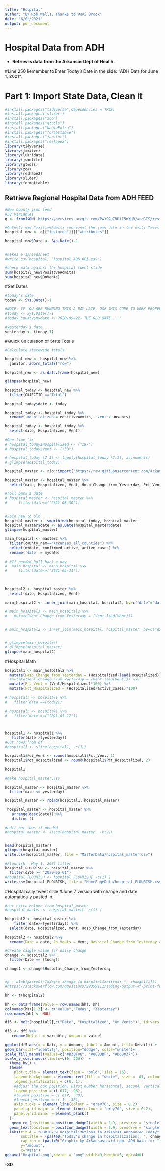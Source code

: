 ```yaml
---
title: "Hospital"
author: "By Rob Wells. Thanks to Ravi Brock"
date: "6/01/2021"
output: pdf_document
---
```


# Hospital Data from ADH

- **Retrieves data from the Arkansas Dept of Health.**

#Line 250 Remember to Enter Today's Date in the slide: "ADH Data for June 1, 2021",

# Part 1: Import State Data, Clean It

```r
#install.packages("tidyverse",dependencies = TRUE)
#install.packages("slider")
#install.packages("zoo")
#install.packages("gtools")
#install.packages("kableExtra")
#install.packages("formattable")
#install.packages("janitor")
#install.packages("reshape2")
library(tidyverse)
library(janitor)
library(lubridate)
library(jsonlite)
library(gtools)
library(zoo)  
library(reshape2)
library(slider)
library(formattable)


```

## Retrieve Regional Hospital Data from ADH FEED
```r
#New County json feed
#38 Variables
q <- fromJSON('https://services.arcgis.com/PwY9ZuZRDiI5nXUB/ArcGIS/rest/services/UPDATED_ADH_COVID19_HEALTH_REGION_METRICS/FeatureServer/0/query?where=0%3D0&objectIds=&time=&geometry=&geometryType=esriGeometryEnvelope&inSR=&spatialRel=esriSpatialRelIntersects&resultType=none&distance=0.0&units=esriSRUnit_Meter&returnGeodetic=false&outFields=*&returnGeometry=true&returnCentroid=false&featureEncoding=esriDefault&multipatchOption=xyFootprint&maxAllowableOffset=&geometryPrecision=&outSR=&datumTransformation=&applyVCSProjection=false&returnIdsOnly=false&returnUniqueIdsOnly=false&returnCountOnly=false&returnExtentOnly=false&returnQueryGeometry=false&returnDistinctValues=false&cacheHint=false&orderByFields=&groupByFieldsForStatistics=&outStatistics=&having=&resultOffset=&resultRecordCount=&returnZ=false&returnM=false&returnExceededLimitFeatures=true&quantizationParameters=&sqlFormat=none&f=pjson&token=')

#OnVents and PositiveAdmits represent the same data in the daily Tweet slide for vents and total hospitalized
hospital_new <- q[["features"]][["attributes"]]

hospital_new$Date <- Sys.Date()-1


#makes a spreadsheet
#write.csv(hospital, "hospital_ADH_API.csv")

#check math against the hospital tweet slide
sum(hospital_new$PositiveAdmits)
sum(hospital_new$OnVents)

```
#Set Dates
```r
#today's date
today <- Sys.Date()-1

#NOTE: IF YOU ARE RUNNING THIS A DAY LATE, USE THIS CODE TO WORK PROPERLY
#today <- Sys.Date()-1
#today_county$mydate <-"2020-09-22- THE OLD DATE...."

#yesterday's date
yesterday <- (today-1)

```

#Quick Calculation of State Totals 
```r
#Calculate statewide totals

hospital_new <- hospital_new %>%
  janitor::adorn_totals("row")

hospital_new <- as.data.frame(hospital_new)
```

```r
glimpse(hospital_new)
```

```r
hospital_today <- hospital_new %>% 
  filter(OBJECTID =="Total") 

hospital_today$date <- today

hospital_today <- hospital_today %>% 
  rename('Hospitalized'= PositiveAdmits, 'Vent'= OnVents)

hospital_today <- hospital_today %>% 
  select(date, Hospitalized, Vent)

#One time fix
# hospital_today$Hospitalized <- ("187")
# hospital_today$Vent <- ("33")

# hospital_today [2:3] <- lapply(hospital_today [2:3], as.numeric)
# glimpse(hospital_today)

```


```r
hospital_master <- rio::import("https://raw.githubusercontent.com/Arkansascovid/Main/master/MasterData/hospital_master.csv")

hospital_master <- hospital_master %>% 
  select(date, Hospitalized, Vent, Hosp_Change_from_Yesterday, Pct_Vent, Pct_Hospitalized, active_cases, confirmed_active)

#roll back a date
# hospital_master <- hospital_master %>%
#     filter(date<=("2021-05-30"))


#Join new to old
hospital_master <- smartbind(hospital_today, hospital_master)
hospital_master$date <- as.Date(hospital_master$date)
glimpse(hospital_master)
```


```r
main_hospital <- master2 %>% 
  filter(county_nam=="Arkansas_all_counties") %>% 
  select(mydate, confirmed_active, active_cases) %>% 
  rename('date' = mydate)
 
# #If needed Roll back a day
#  main_hospital <- main_hospital %>%
#     filter(date<=("2021-05-31"))
 
 

hospital2 <- hospital_master %>% 
  select(date, Hospitalized, Vent)

main_hospital2 <- inner_join(main_hospital, hospital2, by=c("date"="date"))
 
# main_hospital3 <- main_hospital2 %>% 
#   mutate(Vent_Change_from_Yesterday = (Vent-lead(Vent)))


# main_hospital2 <- inner_join(main_hospital, hospital_master, by=c("date"="date", "active_cases"="active_cases", "confirmed_active"="confirmed_active"))


# glimpse(main_hospital)
# glimpse(hospital_master)
glimpse(main_hospital2)
```


#Hospital Math

```r
hospital1 <- main_hospital2 %>% 
  mutate(Hosp_Change_from_Yesterday = (Hospitalized-lead(Hospitalized))) %>% 
  #mutate(Vent_Change_from_Yesterday = (Vent-lead(Vent))) %>% 
  mutate(Pct_Vent = (Vent/Hospitalized)*100) %>% 
  mutate(Pct_Hospitalized = (Hospitalized/active_cases)*100)

# hospital1 <- hospital1 %>%
#   filter(date ==(today))

# hospital1 <- hospital1 %>%
#   filter(date >=("2021-05-17"))



hospital1 <- hospital1 %>% 
   filter(date >(yesterday))
#Cut rows from df
#hospital1 <- slice(hospital1, -c(1))

hospital1$Pct_Vent <- round(hospital1$Pct_Vent, 2) 
hospital1$Pct_Hospitalized <- round(hospital1$Pct_Hospitalized, 2) 

hospital1
```

```r
#make hospital_master.csv

hospital_master <- hospital_master %>% 
  filter(date <= yesterday)

hospital_master <- rbind(hospital1, hospital_master)

 hospital_master <- hospital_master %>% 
   arrange(desc(date)) %>% 
   distinct()

#edit out rows if needed
#hospital_master <- slice(hospital_master, -c(2))


head(hospital_master)
glimpse(hospital_master)
write.csv(hospital_master, file = "MasterData/hospital_master.csv")
```


```r
#Flourish - May 1, 2020 filter
hospital_FLOURISH <- hospital_master %>%
  filter(date >= "2020-05-01")
#hospital_FLOURISH <- hospital_FLOURISH[ -c(1) ]
write.csv(hospital_FLOURISH, file = "HomePageData/hospital_FLOURISH.csv")
```

#Hospital daily tweet slide
#June 7 version with change and date automatically pasted in.
```r
#cut extra column from hospital_master
#hospital_master <- hospital_master[ -c(1) ]

hospital2 <- hospital_master %>% 
    filter(date>=(yesterday)) %>% 
  select(date, Hospitalized, Vent, Hosp_Change_from_Yesterday)

hospital2 <- hospital2 %>% 
  rename(Date = date, On_Vents = Vent, Hospital_Change_from_Yesterday = Hosp_Change_from_Yesterday)

#Create single value for daily change
change <- hospital2 %>% 
  filter(Date == (today)) 

change1 <- change$Hospital_Change_from_Yesterday


#p + xlab(paste0("Today's change in hospitalizations: ", change1[1]))
#https://stackoverflow.com/questions/29359111/adding-output-of-print-function-to-ggplot-chart-r

hh <- t(hospital2)

hh <- data.frame(Value = row.names(hh), hh)
colnames(hh)[1:3] <- c("Value","Today", "Yesterday")
row.names(hh) <- NULL

df5 <- melt(hospital2[,c("Date", "Hospitalized", "On_Vents")], id.vars = 1)

df5 <- df5 %>% 
   rename(Detail = variable, Amount = value)

ggplot(df5,aes(x = Date, y = Amount, label = Amount, fill= Detail)) + 
geom_bar(stat="identity", position="dodge", color="white")+
scale_fill_manual(values=c("#B3BF08", "#08B3BF", "#D68037"))+
scale_y_continuous(limits=c(0, 350))  +
  theme_bw() + 
  theme(
    plot.title = element_text(face = "bold", size = 16),
    legend.background = element_rect(fill = "white", size = .01, colour = "white"),
    legend.justification = c(0, 1),
    #adjust the box position. First number horizontal, second, vertical 
    legend.position = c(.617, .96),
    #legend.position = c(.617, .38),
    #legend.position = c(.1, .38),
    axis.ticks = element_line(colour = "grey70", size = 0.2),
    panel.grid.major = element_line(colour = "grey70", size = 0.2),
    panel.grid.minor = element_blank()
  )+
   geom_col(position = position_dodge2(width = 0.9, preserve = "single")) +
  geom_text(position = position_dodge2(width = 0.9, preserve = "single"), vjust=-0.5, hjust=+0.5) +
  labs(title = "COVID-19 Hospitalizations in Arkansas Announced Today", 
       subtitle = (paste0("Today's change in hospitalizations: ", change1[1])),
       caption = (paste0("Graphic by Arkansascovid.com. ADH Data for ", today[1])),
       y="Amount",
       x="Date")
ggsave("Hospital.png",device = "png",width=9,height=6, dpi=400)
```

-**30**